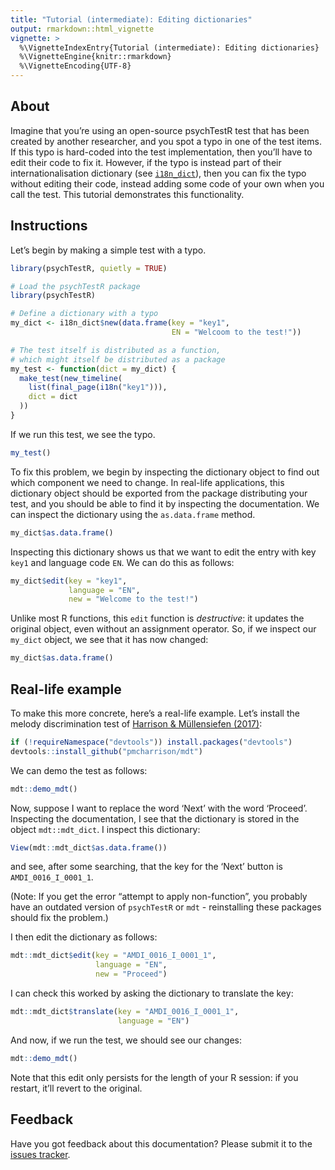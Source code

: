 ```yaml
---
title: "Tutorial (intermediate): Editing dictionaries"
output: rmarkdown::html_vignette
vignette: >
  %\VignetteIndexEntry{Tutorial (intermediate): Editing dictionaries}
  %\VignetteEngine{knitr::rmarkdown}
  %\VignetteEncoding{UTF-8}
---
```


## About

Imagine that you're using an open-source psychTestR test 
that has been created by another researcher,
and you spot a typo in one of the test items.
If this typo is hard-coded into the test implementation,
then you'll have to edit their code to fix it.
However, if the typo is instead part of their internationalisation dictionary
(see [`i18n_dict`](https://pmcharrison.github.io/psychTestR/reference/i18n_dict.html)),
then you can fix the typo without editing their code,
instead adding some code of your own when you call the test.
This tutorial demonstrates this functionality.

## Instructions

Let's begin by making a simple test with a typo.

```r
library(psychTestR, quietly = TRUE)
```

```r
# Load the psychTestR package
library(psychTestR)

# Define a dictionary with a typo
my_dict <- i18n_dict$new(data.frame(key = "key1",
                                    EN = "Welcoom to the test!"))

# The test itself is distributed as a function,
# which might itself be distributed as a package
my_test <- function(dict = my_dict) {
  make_test(new_timeline(
    list(final_page(i18n("key1"))),
    dict = dict
  ))
}
```

If we run this test, we see the typo.

``` r
my_test()
```

To fix this problem, we begin by inspecting the dictionary object
to find out which component we need to change.
In real-life applications, 
this dictionary object should be exported from the package
distributing your test, 
and you should be able to find it by inspecting the documentation.
We can inspect the dictionary using the `as.data.frame` method.

```r
my_dict$as.data.frame()
```

Inspecting this dictionary shows us that we want to edit the entry
with key `key1` and language code `EN`.
We can do this as follows:

```r
my_dict$edit(key = "key1",
             language = "EN",
             new = "Welcome to the test!")
```

Unlike most R functions, this `edit` function is *destructive*:
it updates the original object, even without an assignment operator.
So, if we inspect our `my_dict` object, we see that it has now changed:

```r
my_dict$as.data.frame()
```

## Real-life example

To make this more concrete, here's a real-life example.
Let's install the melody discrimination test of
[Harrison & Müllensiefen (2017)](https://github.com/pmcharrison/mdt):

``` r
if (!requireNamespace("devtools")) install.packages("devtools")
devtools::install_github("pmcharrison/mdt")
```

We can demo the test as follows:

``` r
mdt::demo_mdt()
```

Now, suppose I want to replace the word 'Next' with the word 'Proceed'.
Inspecting the documentation, I see that the dictionary is stored 
in the object `mdt::mdt_dict`.
I inspect this dictionary:

```r
View(mdt::mdt_dict$as.data.frame())
```

and see, after some searching, that the key for the 'Next' button 
is `AMDI_0016_I_0001_1`.

(Note: If you get the error "attempt to apply non-function", 
you probably have an outdated version of `psychTestR` or `mdt` - 
reinstalling these packages should fix the problem.)

I then edit the dictionary as follows:

``` r
mdt::mdt_dict$edit(key = "AMDI_0016_I_0001_1", 
                   language = "EN",
                   new = "Proceed")
```

I can check this worked by asking the dictionary to translate the key:

``` r
mdt::mdt_dict$translate(key = "AMDI_0016_I_0001_1", 
                        language = "EN")
```

And now, if we run the test, we should see our changes:

``` r
mdt::demo_mdt()
```

Note that this edit only persists for the length of your R session:
if you restart, it'll revert to the original.

## Feedback

Have you got feedback about this documentation? 
Please submit it to the [issues tracker](https://github.com/pmcharrison/psychTestR/issues).
